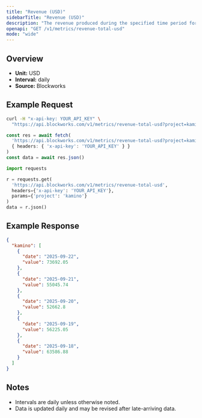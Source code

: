 ```yaml
---
title: "Revenue (USD)"
sidebarTitle: "Revenue (USD)"
description: "The revenue produced during the specified time period for given project."
openapi: "GET /v1/metrics/revenue-total-usd"
mode: "wide"
---
```


## Overview

- **Unit:** USD
- **Interval:** daily
- **Source:** Blockworks

## Example Request

<CodeGroup>

```bash cURL
curl -H "x-api-key: YOUR_API_KEY" \
  "https://api.blockworks.com/v1/metrics/revenue-total-usd?project=kamino"
```

```typescript TypeScript
const res = await fetch(
  'https://api.blockworks.com/v1/metrics/revenue-total-usd?project=kamino',
  { headers: { 'x-api-key': 'YOUR_API_KEY' } }
)
const data = await res.json()
```

```python Python
import requests

r = requests.get(
  'https://api.blockworks.com/v1/metrics/revenue-total-usd',
  headers={'x-api-key': 'YOUR_API_KEY'},
  params={'project': 'kamino'}
)
data = r.json()
```

</CodeGroup>

## Example Response

```json
{
  "kamino": [
    {
      "date": "2025-09-22",
      "value": 73692.05
    },
    {
      "date": "2025-09-21",
      "value": 55045.74
    },
    {
      "date": "2025-09-20",
      "value": 52662.8
    },
    {
      "date": "2025-09-19",
      "value": 56225.05
    },
    {
      "date": "2025-09-18",
      "value": 63586.88
    }
  ]
}
```

## Notes
- Intervals are daily unless otherwise noted.
- Data is updated daily and may be revised after late-arriving data.